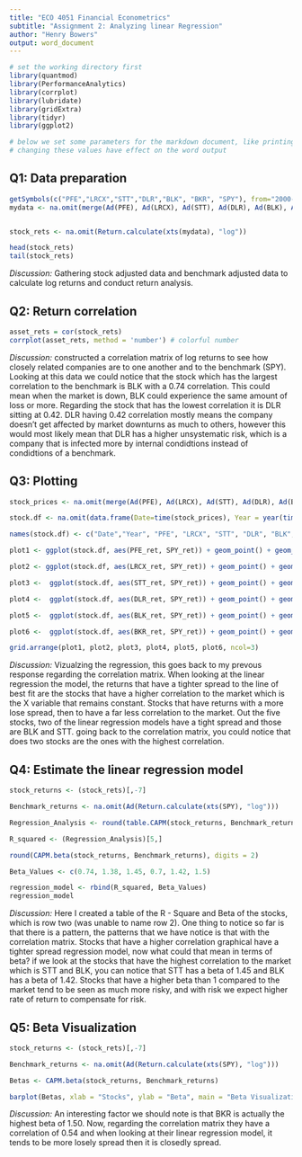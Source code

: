 ```yaml
---
title: "ECO 4051 Financial Econometrics"
subtitle: "Assignment 2: Analyzing linear Regression"
author: "Henry Bowers"
output: word_document
---
```


```r
# set the working directory first
library(quantmod)
library(PerformanceAnalytics)
library(corrplot)
library(lubridate)
library(gridExtra)
library(tidyr)
library(ggplot2)

# below we set some parameters for the markdown document, like printing the code, the size of the graphs etc
# changing these values have effect on the word output

```

## Q1: Data preparation 

```r
getSymbols(c("PFE","LRCX","STT","DLR","BLK", "BKR", "SPY"), from="2000-01-01", periodicity = "monthly")
mydata <- na.omit(merge(Ad(PFE), Ad(LRCX), Ad(STT), Ad(DLR), Ad(BLK), Ad(BKR), Ad(SPY)))


stock_rets <- na.omit(Return.calculate(xts(mydata), "log"))

head(stock_rets)
tail(stock_rets)


```

*Discussion:* Gathering stock adjusted data and benchmark adjusted data to calculate log returns and conduct return analysis. 


## Q2: Return correlation

```r

asset_rets = cor(stock_rets)
corrplot(asset_rets, method = 'number') # colorful number

```

*Discussion:* constructed a correlation matrix of log returns to see how closely related companies are to one another and to the benchmark (SPY). Looking at this data we could notice that the stock which has the largest correlation to the benchmark is BLK with a 0.74 correlation. This could mean when the market is down, BLK could experience the same amount of loss or more. Regarding the stock that has the lowest correlation it is DLR sitting at 0.42. DLR having 0.42 correlation mostly means the company doesn't get affected by market downturns as much to others, however this would most likely mean that DLR has a higher unsystematic risk, which is a company that is infected more by internal condidtions instead of condidtions of a benchmark. 


## Q3: Plotting

```r

stock_prices <- na.omit(merge(Ad(PFE), Ad(LRCX), Ad(STT), Ad(DLR), Ad(BLK), Ad(BKR), Ad(SPY)))

stock.df <- na.omit(data.frame(Date=time(stock_prices), Year = year(time(stock_prices)), coredata(merge(stock_prices, stock_rets))))

names(stock.df) <- c("Date","Year", "PFE", "LRCX", "STT", "DLR", "BLK", "BKR", "SPY", "PFE_ret", "LRCX_ret", "STT_ret", "DLR_ret", "BLK_ret", "BKR_ret", "SPY_ret")

plot1 <- ggplot(stock.df, aes(PFE_ret, SPY_ret)) + geom_point() + geom_vline(xintercept = 0) + geom_hline(yintercept = 0) + geom_smooth(method="lm", se=FALSE) + theme_bw() + labs(x= "SPY", y="PFE")

plot2 <- ggplot(stock.df, aes(LRCX_ret, SPY_ret)) + geom_point() + geom_vline(xintercept = 0) + geom_hline(yintercept = 0) + geom_smooth(method="lm", se=FALSE) + theme_bw() + labs(x= "SPY", y="LRCX")

plot3 <-  ggplot(stock.df, aes(STT_ret, SPY_ret)) + geom_point() + geom_vline(xintercept = 0) + geom_hline(yintercept = 0) + geom_smooth(method="lm", se=FALSE) + theme_bw() + labs(x= "SPY", y="STT")

plot4 <-  ggplot(stock.df, aes(DLR_ret, SPY_ret)) + geom_point() + geom_vline(xintercept = 0) + geom_hline(yintercept = 0) + geom_smooth(method="lm", se=FALSE) + theme_bw() + labs(x="SPY", y="DLR")

plot5 <-  ggplot(stock.df, aes(BLK_ret, SPY_ret)) + geom_point() + geom_vline(xintercept = 0) + geom_hline(yintercept = 0) + geom_smooth(method="lm", se=FALSE) + theme_bw() + labs(x="SPY", y="BLK")

plot6 <-  ggplot(stock.df, aes(BKR_ret, SPY_ret)) + geom_point() + geom_vline(xintercept = 0) + geom_hline(yintercept = 0) + geom_smooth(method="lm", se=FALSE) + theme_bw() + labs(x="SPY", y="BKR")

grid.arrange(plot1, plot2, plot3, plot4, plot5, plot6, ncol=3)

```

*Discussion:* Vizualzing the regression, this goes back to my prevous response regarding the correlation matrix. When looking at the linear regression the model, the returns that have a tighter spread to the line of best fit are the stocks that have a higher correlation to the market which is the X variable that remains constant. Stocks that have returns with a more lose spread, then to have a far less correlation to the market. Out the five stocks, two of the linear regression models have a tight spread and those are BLK and STT. going back to the correlation matrix, you could notice that does two stocks are the ones with the highest correlation.  


## Q4: Estimate the linear regression model 

```r

stock_returns <- (stock_rets)[,-7]

Benchmark_returns <- na.omit(Ad(Return.calculate(xts(SPY), "log")))

Regression_Analysis <- round(table.CAPM(stock_returns, Benchmark_returns), digits = 2)

R_squared <- (Regression_Analysis)[5,]

round(CAPM.beta(stock_returns, Benchmark_returns), digits = 2)

Beta_Values <- c(0.74, 1.38, 1.45, 0.7, 1.42, 1.5)

regression_model <- rbind(R_squared, Beta_Values)
regression_model


```

*Discussion:* Here I created a table of the R - Square and Beta of the stocks, which is row two (was unable to name row 2). One thing to notice so far is that there is a pattern, the patterns that we have notice is that with the correlation matrix. Stocks that have a higher correlation graphical have a tighter spread regression model, now what could that mean in terms of beta? if we look at the stocks that have the highest correlation to the market which is STT and BLK, you can notice that STT has a beta of 1.45 and BLK has a beta of 1.42. Stocks that have a higher beta than 1 compared to the market tend to be seen as much more risky, and with risk we expect higher rate of return to compensate for risk. 


## Q5: Beta Visualization 

```r

stock_returns <- (stock_rets)[,-7]

Benchmark_returns <- na.omit(Ad(Return.calculate(xts(SPY), "log")))

Betas <- CAPM.beta(stock_returns, Benchmark_returns)

barplot(Betas, xlab = "Stocks", ylab = "Beta", main = "Beta Visualization", col = "darkblue")

```

*Discussion:* An interesting factor we should note is that BKR is actually the highest beta of 1.50. Now, regarding the correlation matrix they have a correlation of 0.54 and when looking at their linear regression model, it tends to be more losely spread then it is closedly spread. 



